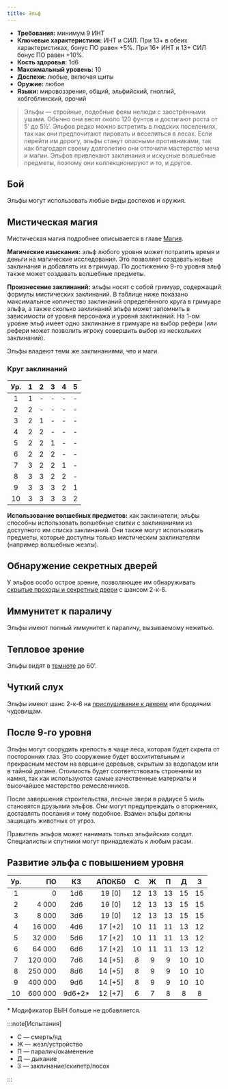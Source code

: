 ```yaml
---
title: Эльф
---
```



- **Требования:** минимум 9 ИНТ
- **Ключевые характеристики:** ИНТ и СИЛ. При 13+ в обеих характеристиках, бонус ПО равен +5%. При 16+ ИНТ и 13+ СИЛ бонус ПО равен +10%.
- **Кость здоровья:** 1d6
- **Максимальный уровень:** 10
- **Доспехи:** любые, включая щиты
- **Оружие:** любое
- **Языки:** мировоззрения, общий, эльфийский, гноллий, хобгоблинский, орочий

> Эльфы — стройные, подобные феям нелюди с заострёнными ушами. Обычно они весят около 120 фунтов и достигают роста от 5’ до 5½’. Эльфов редко можно встретить в людских поселениях, так как они предпочитают пировать и веселиться в лесах. Если перейти им дорогу, эльфы станут опасными противниками, так как благодаря своему долголетию они отточили мастерство меча и магии. Эльфов привлекают заклинания и искусные волшебные предметы, поэтому они коллекционируют и то, и другое.

## Бой

Эльфы могут использовать любые виды доспехов и оружия.

## Мистическая магия

Мистическая магия подробнее описывается в главе [Магия](/magic/magic/spells#мистическая-магия).

**Магические изыскания:** эльф любого уровня может потратить время и деньги на магические исследования. Это позволяет создавать новые заклинания и добавлять их в гримуар. По достижению 9-го уровня эльф также может создавать волшебные предметы.

<LinkCard title="Магические изыскания" href="/magic/magic/magical-research" />

**Произнесение заклинаний:** эльфы носят с собой гримуар, содержащий формулы мистических заклинаний. В таблице ниже показано максимальное количество заклинаний определённого круга в гримуаре эльфа, а также сколько заклинаний эльфа может запомнить в зависимости от уровня персонажа и уровня заклинаний. На 1-ом уровне эльф имеет одно заклинание в гримуаре на выбор рефери (или рефери может позволить игроку совершить выбор из нескольких заклинаний).

Эльфы владеют теми же заклинаниями, что и маги.

<LinkCard
  title="Список мистических заклинаний"
  href="/magic/arcane/arcane-spells"
/>

### Круг заклинаний

| Ур. |  1  |  2  |  3  |  4  |  5  |
| :-: | :-: | :-: | :-: | :-: | :-: |
|  1  |  1  |  -  |  -  |  -  |  -  |
|  2  |  2  |  -  |  -  |  -  |  -  |
|  3  |  2  |  1  |  -  |  -  |  -  |
|  4  |  2  |  2  |  -  |  -  |  -  |
|  5  |  2  |  2  |  1  |  -  |  -  |
|  6  |  2  |  2  |  2  |  -  |  -  |
|  7  |  3  |  2  |  2  |  1  |  -  |
|  8  |  3  |  3  |  2  |  2  |  -  |
|  9  |  3  |  3  |  3  |  2  |  1  |
| 10  |  3  |  3  |  3  |  3  |  2  |

**Использование волшебных предметов:** как заклинатели, эльфы способны использовать волшебные свитки с заклинаниями из доступного им списка заклинаний. Они также могут использовать предметы, которые доступны только мистическим заклинателям (например волшебные жезлы).

## Обнаружение секретных дверей

У эльфов особо острое зрение, позволяющее им обнаруживать [скрытые проходы и секретные двери](/adventures/adventuring/dungeon-adventuring#секретные-двери) с шансом 2-к-6.

## Иммунитет к параличу

Эльфы имеют полный иммунитет к параличу, вызываемому нежитью.

## Тепловое зрение

Эльфы видят в [темноте](/adventures/adventuring/hazards-and-challenges#темнота) до 60’.

## Чуткий слух

Эльфы имеют шанс 2-к-6 на [прислушивание к дверям](/adventures/adventuring/dungeon-adventuring#прислушивание-к-дверям) или бродячим чудовищам.

## После 9-го уровня

Эльфы могут соорудить крепость в чаще леса, которая будет скрыта от посторонних глаз. Это сооружение будет восхитительным и прекрасным местом на вершине деревьев, скрытым за водопадом или в тайной долине. Стоимость будет соответствовать строениям из камня, так как используются самые качественные материалы и высочайшее мастерство ремесленников.

После завершения строительства, лесные звери в радиусе 5 миль становятся друзьями эльфов. Они могут предупреждать о вторжениях, доставлять послания и тому подобное. Взамен эльфы должны защищать животных от угроз.

Правитель эльфов может нанимать только эльфийских солдат. Специалисты и спутники могут принадлежать к любым расам.

## Развитие эльфа с повышением уровня

| Ур. |      ПО |   КЗ    | АПОКБ0  |  C  |  Ж  |  П  |  Д  |  З  |
| :-: | ------: | :-----: | :-----: | :-: | :-: | :-: | :-: | :-: |
|  1  |       0 |   1d6   | 19 [0]  | 12  | 13  | 13  | 15  | 15  |
|  2  |   4 000 |   2d6   | 19 [0]  | 12  | 13  | 13  | 15  | 15  |
|  3  |   8 000 |   3d6   | 19 [0]  | 12  | 13  | 13  | 15  | 15  |
|  4  |  16 000 |   4d6   | 17 [+2] | 10  | 11  | 11  | 13  | 12  |
|  5  |  32 000 |   5d6   | 17 [+2] | 10  | 11  | 11  | 13  | 12  |
|  6  |  64 000 |   6d6   | 17 [+2] | 10  | 11  | 11  | 13  | 12  |
|  7  | 120 000 |   7d6   | 14 [+5] |  8  |  9  |  9  | 10  | 10  |
|  8  | 250 000 |   8d6   | 14 [+5] |  8  |  9  |  9  | 10  | 10  |
|  9  | 400 000 |   9d6   | 14 [+5] |  8  |  9  |  9  | 10  | 10  |
| 10  | 600 000 | 9d6+2\* | 12 [+7] |  6  |  7  |  8  |  8  |  8  |

\* Модификатор ВЫН больше не добавляется.

:::note[Испытания]

- С — смерть/яд
- Ж — жезл/устройство
- П — паралич/окаменение
- Д — дыхание
- З — заклинание/скипетр/посох

:::
